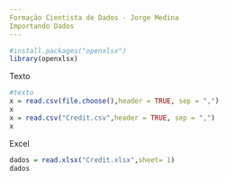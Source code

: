 ```yaml
---
Formação Cientista de Dados - Jorge Medina
Importando Dados
---
```

```r
#install.packages("openxlsx")
library(openxlsx)
```
Texto
```r
#texto
x = read.csv(file.choose(),header = TRUE, sep = ",")
x
x = read.csv("Credit.csv",header = TRUE, sep = ",")
x
```
Excel
```r
dados = read.xlsx("Credit.xlsx",sheet= 1)
dados
```


